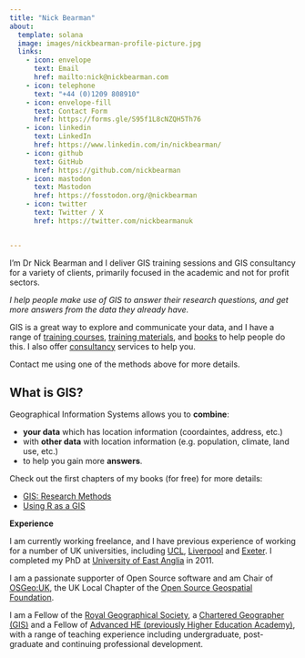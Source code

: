 ```yaml
---
title: "Nick Bearman"
about:
  template: solana
  image: images/nickbearman-profile-picture.jpg
  links:
    - icon: envelope
      text: Email
      href: mailto:nick@nickbearman.com
    - icon: telephone
      text: "+44 (0)1209 808910"
    - icon: envelope-fill
      text: Contact Form
      href: https://forms.gle/S95f1L8cNZQH5Th76
    - icon: linkedin
      text: LinkedIn
      href: https://www.linkedin.com/in/nickbearman/
    - icon: github
      text: GitHub
      href: https://github.com/nickbearman
    - icon: mastodon
      text: Mastodon
      href: https://fosstodon.org/@nickbearman
    - icon: twitter
      text: Twitter / X
      href: https://twitter.com/nickbearmanuk


---
```


I'm Dr Nick Bearman and I deliver GIS training sessions and GIS consultancy for a variety of clients, primarily focused in the academic and not for profit sectors. 

*I help people make use of GIS to answer their research questions, and get more answers from the data they already have.*

GIS is a great way to explore and communicate your data, and I have a range of [training courses](training-courses.html), [training materials](training-materials.html), and [books](writing-presentations.html) to help people do this. I also offer [consultancy](consultancy.html) services to help you.

Contact me using one of the methods above for more details. 

:::{.callout-tip}
## **What is GIS?**
Geographical Information Systems allows you to **combine**:

- **your data** which has location information (coordaintes, address, etc.) 
- with **other data** with location information (e.g. population, climate, land use, etc.) 
- to help you gain more **answers**. 

Check out the first chapters of my books (for free) for more details:

- [GIS: Research Methods ](gis-research-methods.html) 
- [Using R as a GIS](rgis.html)

:::





**Experience**

I am currently working freelance, and I have previous experience of working for a number of UK universities, including [UCL](https://www.ucl.ac.uk/geography/), [Liverpool](https://www.liverpool.ac.uk/geographic-data-science/) and [Exeter](https://www.ecehh.org/). I completed my PhD at [University of East Anglia](https://www.uea.ac.uk/about/school-of-environmental-sciences) in 2011. 

I am a passionate supporter of Open Source software and am Chair of [OSGeo:UK](https://uk.osgeo.org/), the UK Local Chapter of the [Open Source Geospatial Foundation](https://osgeo.org/).

I am a Fellow of the [Royal Geographical Society](https://rgs.org/), a [Chartered Geographer (GIS)](https://www.rgs.org/professionals/chartered-geographer) and a Fellow of [Advanced HE (previously Higher Education Academy)](https://advance-he.ac.uk/), with a range of teaching experience including undergraduate, post-graduate and continuing professional development. 


